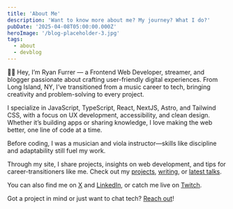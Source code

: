 ```yaml
---
title: 'About Me'
description: 'Want to know more about me? My journey? What I do?'
pubDate: '2025-04-08T05:00:00.000Z'
heroImage: '/blog-placeholder-3.jpg'
tags:
  - about
  - devblog
---
```



👋🏻 Hey, I’m Ryan Furrer — a Frontend Web Developer, streamer, and blogger passionate about crafting user-friendly digital experiences. From Long Island, NY, I’ve transitioned from a music career to tech, bringing creativity and problem-solving to every project.

I specialize in JavaScript, TypeScript, React, NextJS, Astro, and Tailwind CSS, with a focus on UX development, accessibility, and clean design. Whether it’s building apps or sharing knowledge, I love making the web better, one line of code at a time.

Before coding, I was a musician and viola instructor—skills like discipline and adaptability still fuel my work.

Through my site, I share projects, insights on web development, and tips for career-transitioners like me. Check out my [projects](/projects), [writing](/writing), or [latest talks](/speaking).

You can also find me on [X](https://x.com/ryandotfurrer) and [LinkedIn](https://www.linkedin.com/in/ryanfurrer/), or catch me live on [Twitch](https://twitch.tv/ryandotfurrer).

Got a project in mind or just want to chat tech? [Reach out](/contact)!

<Signature />
